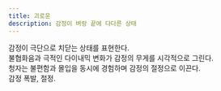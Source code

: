 ```yaml
---
title: 괴로운
description: 감정이 벼랑 끝에 다다른 상태
---
```


감정이 극단으로 치닫는 상태를 표현한다.  
불협화음과 극적인 다이내믹 변화가 감정의 무게를 시각적으로 그린다.  
청자는 불편함과 몰입을 동시에 경험하며 감정의 절정으로 이끈다.  
감정 폭발, 절정.